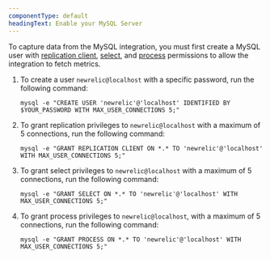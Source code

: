 ```yaml
---
componentType: default
headingText: Enable your MySQL Server
---
```


To capture data from the MySQL integration, you must first create a MySQL user with [replication client](https://dev.mysql.com/doc/refman/5.7/en/privileges-provided.html#priv_replication-client), [select](https://dev.mysql.com/doc/refman/5.7/en/privileges-provided.html#priv_select), and [process](https://dev.mysql.com/doc/refman/5.7/en/privileges-provided.html#priv_process) permissions to allow the integration to fetch metrics.

1. To create a user `newrelic@localhost` with a specific password, run the following command:
   ```shell
   mysql -e "CREATE USER 'newrelic'@'localhost' IDENTIFIED BY $YOUR_PASSWORD WITH MAX_USER_CONNECTIONS 5;"
   ```

2. To grant replication privileges to `newrelic@localhost` with a maximum of 5 connections, run the following command:
   ```shell
   mysql -e "GRANT REPLICATION CLIENT ON *.* TO 'newrelic'@'localhost' WITH MAX_USER_CONNECTIONS 5;"
   ```

3. To grant select privileges to `newrelic@localhost` with a maximum of 5 connections, run the following command:
   ```shell
   mysql -e "GRANT SELECT ON *.* TO 'newrelic'@'localhost' WITH MAX_USER_CONNECTIONS 5;"
   ```

4. To grant process privileges to `newrelic@localhost`, with a maximum of 5 connections, run the following command:
   ```shell
   mysql -e "GRANT PROCESS ON *.* TO 'newrelic'@'localhost' WITH MAX_USER_CONNECTIONS 5;"
   ```
